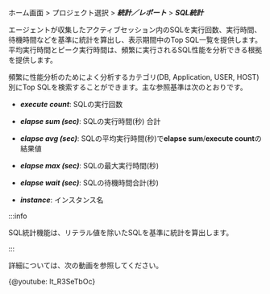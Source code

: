 ホーム画面 > プロジェクト選択 > **_統計／レポート_** > **_SQL統計_**

エージェントが収集したアクティブセッション内のSQLを実行回数、実行時間、待機時間などを基準に統計を算出し、表示期間中のTop SQL一覧を提供します。平均実行時間とピーク実行時間は、頻繁に実行されるSQL性能を分析できる根拠を提供します。

頻繁に性能分析のためによく分析するカテゴリ(DB, Application, USER, HOST) 別にTop SQLを検索することができます。主な参照基準は次のとおりです。

-   **_execute count_**: SQLの実行回数

-   **_elapse sum (sec)_**: SQLの実行時間(秒) 合計

-   **_elapse avg (sec)_**: SQLの平均実行時間(秒)で**elapse sum**/**execute count**の結果値

-   **_elapse max (sec)_**: SQLの最大実行時間(秒)

-   **_elapse wait (sec)_**: SQLの待機時間合計(秒)

-   **_instance_**: インスタンス名

:::info

SQL統計機能は、リテラル値を除いたSQLを基準に統計を算出します。

:::

<Xclude product='postgresql,mysql'>

詳細については、次の動画を参照してください。

{@youtube: lt_R3SeTbOc}

</Xclude>
